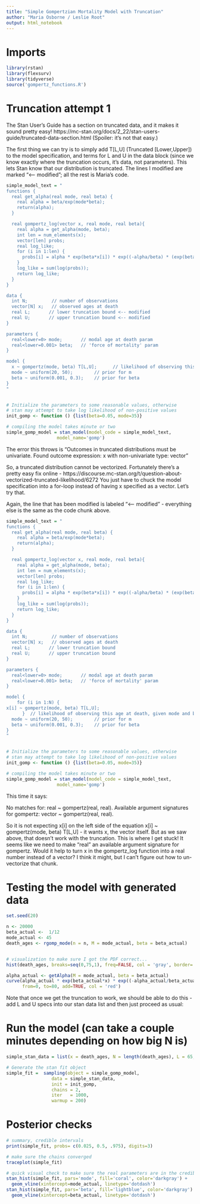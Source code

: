 ```yaml
---
title: "Simple Gompertzian Mortality Model with Truncation"
author: "Maria Osborne / Leslie Root"
output: html_notebook
---
```


# Imports

```r
library(rstan)
library(flexsurv)
library(tidyverse)
source('gompertz_functions.R')
```


# Truncation attempt 1

The Stan User's Guide has a section on truncated data, and it makes it sound pretty easy! https://mc-stan.org/docs/2_22/stan-users-guide/truncated-data-section.html (Spoiler: it's not that easy.)

The first thing we can try is to simply add T[L,U] (Truncated [Lower,Upper]) to the model specification, and terms for L and U in the data block (since we know exactly where the truncation occurs, it's data, not parameters). This lets Stan know that our distribution is truncated. The lines I modified are marked "<-- modified"; all the rest is Maria's code.

```r
simple_model_text = "
functions {
  real get_alpha(real mode, real beta) {
    real alpha = beta/exp(mode*beta);
    return(alpha);
  }

  real gompertz_log(vector x, real mode, real beta){
    real alpha = get_alpha(mode, beta);
    int len = num_elements(x);
    vector[len] probs;
    real log_like;
    for (i in 1:len) {
      probs[i] = alpha * exp(beta*x[i]) * exp((-alpha/beta) * (exp(beta*x[i])-1)); 
    }
    log_like = sum(log(probs));
    return log_like;
  }
}

data {
  int N;         // number of observations
  vector[N] x;   // observed ages at death
  real L;       // lower truncation bound <-- modified
  real U;       // upper truncation bound <-- modified
}

parameters {
  real<lower=0> mode;       // modal age at death param
  real<lower=0.001> beta;   // 'force of mortality' param
}

model {
  x ~ gompertz(mode, beta) T[L,U];      // likelihood of observing this age at death, given mode and beta <-- modified
  mode ~ uniform(20, 50);        // prior for m
  beta ~ uniform(0.001, 0.3);    // prior for beta
}
"


# Initialize the parameters to some reasonable values, otherwise
# stan may attempt to take log likelihood of non-positive values
init_gomp <- function () {list(beta=0.05, mode=35)} 

# compiling the model takes minute or two
simple_gomp_model = stan_model(model_code = simple_model_text,
                   model_name='gomp')
```

The error this throws is "Outcomes in truncated distributions must be univariate.
  Found outcome expression: x
  with non-univariate type: vector" 

So, a truncated distribution cannot be vectorized. Fortunately there's a pretty easy fix online - https://discourse.mc-stan.org/t/question-about-vectorized-truncated-likelihood/6272 You just have to chuck the model specification into a for-loop instead of having x specified as a vector. Let's try that.

Again, the line that has been modified is labeled "<-- modified" - everything else is the same as the code chunk above.

```r
simple_model_text = "
functions {
  real get_alpha(real mode, real beta) {
    real alpha = beta/exp(mode*beta);
    return(alpha);
  }

  real gompertz_log(vector x, real mode, real beta){
    real alpha = get_alpha(mode, beta);
    int len = num_elements(x);
    vector[len] probs;
    real log_like;
    for (i in 1:len) {
      probs[i] = alpha * exp(beta*x[i]) * exp((-alpha/beta) * (exp(beta*x[i])-1)); 
    }
    log_like = sum(log(probs));
    return log_like;
  }
}

data {
  int N;         // number of observations
  vector[N] x;   // observed ages at death
  real L;       // lower truncation bound
  real U;       // upper truncation bound
}

parameters {
  real<lower=0> mode;       // modal age at death param
  real<lower=0.001> beta;   // 'force of mortality' param
}

model {
    for (i in 1:N) {
x[i] ~ gompertz(mode, beta) T[L,U];    
      }  // likelihood of observing this age at death, given mode and beta <-- modified
  mode ~ uniform(20, 50);        // prior for m
  beta ~ uniform(0.001, 0.3);    // prior for beta
}
"


# Initialize the parameters to some reasonable values, otherwise
# stan may attempt to take log likelihood of non-positive values
init_gomp <- function () {list(beta=0.05, mode=35)} 

# compiling the model takes minute or two
simple_gomp_model = stan_model(model_code = simple_model_text,
                   model_name='gomp')
```

This time it says:

No matches for: real ~ gompertz(real, real). Available argument signatures for gompertz: vector ~ gompertz(real, real). 

So it is not expecting x[i] on the left side of the equation x[i] ~ gompertz(mode, beta) T[L,U] - it wants x, the vector itself. But as we saw above, that doesn't work with the truncation. This is where I get stuck! It seems like we need to make "real" an available argument signature for gompertz. Would it help to turn x in the gompertz_log function into a real number instead of a vector? I think it might, but I can't figure out how to un-vectorize that chunk.

# Testing the model with generated data
```r
set.seed(20)

n <- 20000
beta_actual <-  1/12
mode_actual <- 45
death_ages <- rgomp_mode(n = n, M = mode_actual, beta = beta_actual)


# visualization to make sure I got the PDF correct...
hist(death_ages, breaks=seq(0,75,1), freq=FALSE, col = 'gray', border='darkgray')

alpha_actual <- getAlpha(M = mode_actual, beta = beta_actual)
curve(alpha_actual * exp(beta_actual*x) * exp((-alpha_actual/beta_actual) * (exp(beta_actual*x)-1)), 
      from=0, to=80, add=TRUE, col = 'red')

```

Note that once we get the truncation to work, we should be able to do this - add L and U specs into our stan data list and then just proceed as usual:

# Run the model (can take a couple minutes depending on how big N is)
```r
simple_stan_data = list(x = death_ages, N = length(death_ages), L = 65, U = 100)

# Generate the stan fit object
simple_fit =  sampling(object = simple_gomp_model, 
                 data = simple_stan_data, 
                 init = init_gomp,
                 chains = 2,
                 iter   = 1000, 
                 warmup = 200)
```



# Posterior checks
```r
# summary, credible intervals
print(simple_fit, probs= c(0.025, 0.5, .975), digits=3)

# make sure the chains converged
traceplot(simple_fit)

# quick visual check to make sure the real parameters are in the credible interval
stan_hist(simple_fit, pars='mode', fill='coral', color='darkgray') +
  geom_vline(xintercept=mode_actual, linetype='dotdash')
stan_hist(simple_fit, pars='beta', fill='lightblue', color='darkgray') +
  geom_vline(xintercept=beta_actual, linetype='dotdash')
```




